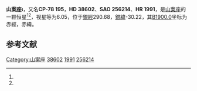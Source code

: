 {{Starbox begin
| name = 山案座ι
}}
{{Starbox observe
| epoch = [[J2000.0|J2000.0]]
| constell = [[山案座|山案座]]<ref name=SIMBAD>{{cite web
 | url=http://simbad.u-strasbg.fr/simbad/sim-id?Ident=HR+1991
 | title =Pulsating variable Star
 | publisher=Centre de Données astronomiques de Strasbourg
 | work=SIMBAD
 | accessdate=2012-07-13}}</ref><ref name=DATA>{{cite web
 | url=http://vizier.u-strasbg.fr/viz-bin/VizieR-5?-out.add=.&-source=5050&-corr=PK=HR&-out.max=9999&HR=1991
 | title=VizieR Detailed Page
 | accessdate=2012-07-13
 | archive-date=2016-03-04
 | archive-url=https://web.archive.org/web/20160304235437/http://vizier.u-strasbg.fr/viz-bin/VizieR-5?-out.add=.&-source=5050&-corr=PK=HR&-out.max=9999&HR=1991
 | dead-url=no
 }}</ref>
| 星官 = 
| ra = {{RA|5|35|36.3}}<ref name=SIMBAD /><ref name=DATA />
| dec = {{DEC|-78|49|15}}<ref name=SIMBAD /><ref name=DATA />
| appmag_v = 6.05<ref name=SIMBAD /><ref name=DATA />
}}
{{Starbox character
| class = B8III<ref name=SIMBAD /><ref name=DATA />
| b-v = -0.02<ref name=SIMBAD /><ref name=DATA />
| u-b = -0.33<ref name=SIMBAD /><ref name=DATA />
| r-i = <ref name=SIMBAD /><ref name=DATA />
| variable = 
}}
{{Starbox astrometry
| radial_v = -0.33
| prop_mo_ra = 13
| parallax = 
| p_error = 
}}
{{Starbox catalog
| names =CP-78 195，[[SAO星表|SAO]] 256214，[[HD星表|HD]] 38602，[[HR星表|HR]] 1991}}
{{Starbox reference |Simbad=HR+1991}}
{{Starbox end}}

'''山案座ι'''，又名'''CP-78 195'''，'''HD 38602'''、'''SAO 256214'''、'''HR 1991'''，是[[山案座|山案座]]的一颗恒星<ref name=SIMBAD /><ref name=DATA />，视星等为6.05，位于[[銀道座標系|銀經]]290.68，[[銀道座標系|銀緯]]-30.22，其[[B1900.0|B1900.0]]坐标为赤經{{RA|5|41|43.6}}，赤緯{{DEC|-78|-30.22|23}}。

== 参考文献 ==
{{reflist}}

{{star-stub}}

{{山案座恒星}}
[[Category:山案座|Category:山案座]]
[[Category:HD和HDE天體|38602]]
[[Category:HR天體|1991]]
[[Category:SAO天體|256214]]